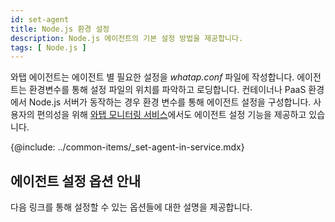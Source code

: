 ```yaml
---
id: set-agent
title: Node.js 환경 설정
description: Node.js 에이전트의 기본 설정 방법을 제공합니다.
tags: [ Node.js ]
---
```


와탭 에이전트는 에이전트 별 필요한 설정을 *whatap.conf* 파일에 작성합니다. 에이전트는 환경변수를 통해 설정 파일의 위치를 파악하고 로딩합니다. 컨테이너나 PaaS 환경에서 Node.js 서버가 동작하는 경우 환경 변수를 통해 에이전트 설정을 구성합니다. 사용자의 편의성을 위해 [와탭 모니터링 서비스](https://service.whatap.io)에서도 에이전트 설정 기능을 제공하고 있습니다.


{@include: ../common-items/_set-agent-in-service.mdx}


## 에이전트 설정 옵션 안내

다음 링크를 통해 설정할 수 있는 옵션들에 대한 설명을 제공합니다.


<DocCardList/>